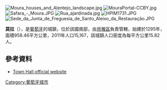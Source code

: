 [[Image:Moura_houses_and_Alentejo_landscape.jpg|right]]
[[Image:MouraPortal-CCBY.jpg|right]]
[[Image:Safara_-_Moura.JPG|right]]
[[Image:Rua_ajardinada.jpg|right]]
[[Image:HPIM1731.JPG|right]]
[[Image:Sede_da_Junta_de_Freguesia_de_Santo_Aleixo_da_Restauração.JPG|right]]

{{Coord|38|8|N|7|27|W|display=title}}

'''莫拉'''（{{lang-pt|Moura}}），是[[葡萄牙|葡萄牙]]的城鎮，位於該國南部，由[[貝雅區|貝雅區]]負責管轄，始建於1295年，面積958.46平方公里，2011年人口15,167，該城鎮人口密度為每平方公里15.82人。

==參考資料==
*[http://www.cm-moura.pt/ Town Hall official website] {{Wayback|url=http://www.cm-moura.pt/ |date=20210424205648 }}

{{Portugal-geo-stub}}
[[Category:葡萄牙城市|Category:葡萄牙城市]]